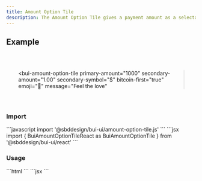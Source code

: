 ```yaml
---
title: Amount Option Tile
description: The Amount Option Tile gives a payment amount as a selectable option. Usable for tipping, donations, and ecommerce UIs.
---
```




## Example

<div style="margin: 2rem 0; padding: 1rem; border: 1px solid var(--system-divider); border-radius: var(--size-2); background: var(--background); display: flex; flex-direction: row; gap: 8px;" data-theme="conduit" data-mode="dark">
  <bui-amount-option-tile
    primary-amount="100"
    secondary-amount="0.10"
    secondary-symbol="$"
    bitcoin-first="true"
    emoji="🙏"
    message="Thank you"
  ></bui-amount-option-tile>

<br />

<bui-amount-option-tile
    primary-amount="1000"
    secondary-amount="1.00"
    secondary-symbol="$"
    bitcoin-first="true"
    emoji="🧡"
    message="Feel the love"
></bui-amount-option-tile>
</div>

### Import

<Tabs>
    <TabItem label="JavaScript">
    ```javascript
    import '@sbddesign/bui-ui/amount-option-tile.js'
    ```
    </TabItem>
     <TabItem label="React">
    ```jsx
    import { BuiAmountOptionTileReact as BuiAmountOptionTile } from '@sbddesign/bui-ui/react'
    ```
    </TabItem>
</Tabs>

### Usage

<Tabs>
    <TabItem label="JavaScript">
    ```html
    <bui-amount-option-tile
        primary-amount="100"
        secondary-amount="0.10"
        secondary-symbol="$"
        bitcoin-first="true"
        emoji="🙏"
        message="Thank you"
    ></bui-amount-option-tile>
    ```
    </TabItem>
     <TabItem label="React">
    ```jsx
    <BuiAmountOptionTile
        primaryAmount="100"
        secondaryAmount="0.10"
        secondaryAymbol="$"
        bitcoinFirst="true"
        emoji="🙏"
        message="Thank you"
    ></BuiAmountOptionTile>
    ```
    </TabItem>
</Tabs>


